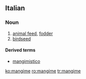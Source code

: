 ==Italian==

===Noun===
{{it-noun|mangim|m|e|i}}

# [[animal feed]], [[fodder]]
# [[birdseed]]

====Derived terms====
* [[mangimistico]]

[[ko:mangime]]
[[ro:mangime]]
[[tr:mangime]]